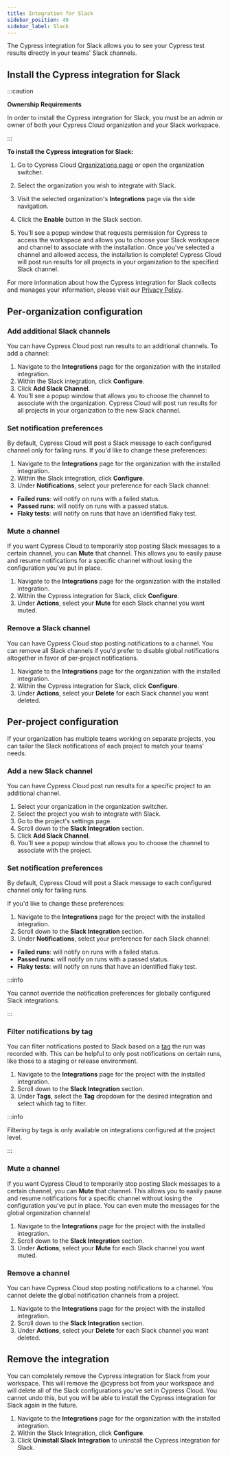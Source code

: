 ```yaml
---
title: Integration for Slack
sidebar_position: 40
sidebar_label: Slack
---
```


The Cypress integration for Slack allows you to see your Cypress test results
directly in your teams' Slack channels.

<DocsImage
  src="/img/app/cloud/integrations/slack/cypress-slack-integration-channel-feed.jpg"
  alt="Cypress notification feed in Slack channel"
  width={500}
/>

## Install the Cypress integration for Slack

:::caution

<strong>Ownership Requirements</strong>

In order to install the Cypress integration for Slack, you must be an admin or
owner of both your Cypress Cloud organization and your Slack workspace.

:::

**To install the Cypress integration for Slack:**

1. Go to Cypress Cloud
   [Organizations page](https://cloud.cypress.io/organizations) or open the
   organization switcher.
2. Select the organization you wish to integrate with Slack.

   <DocsImage
     src="/img/app/cloud/organizations/select-cypress-organization.jpg"
     alt="Select an organization"
     width={500}
   />

3. Visit the selected organization's **Integrations** page via the side
   navigation.

   <DocsImage
     src="/img/app/cloud/organizations/navigate-to-organization-integrations.jpg"
     alt="Install Cypress Slack from Integrations"
     width={500}
   />

4. Click the **Enable** button in the Slack section.

   <DocsImage
     src="/img/app/cloud/integrations/slack/enable-slack-integration.jpg"
     alt="Click enable under Slack Integration"
     width={1000}
   />

5. You'll see a popup window that requests permission for Cypress to access the
   workspace and allows you to choose your Slack workspace and channel to
   associate with the installation. Once you've selected a channel and allowed
   access, the installation is complete! Cypress Cloud will post run results for
   all projects in your organization to the specified Slack channel.

For more information about how the Cypress integration for Slack collects and
manages your information, please visit our
[Privacy Policy](https://on.cypress.io/privacy-policy).

## Per-organization configuration

### Add additional Slack channels

You can have Cypress Cloud post run results to an additional channels. To add a
channel:

1. Navigate to the **Integrations** page for the organization with the installed
   integration.
2. Within the Slack integration, click **Configure**.
3. Click **Add Slack Channel**.
4. You'll see a popup window that allows you to choose the channel to associate
   with the organization. Cypress Cloud will post run results for all projects
   in your organization to the new Slack channel.

### Set notification preferences

By default, Cypress Cloud will post a Slack message to each configured channel
only for failing runs. If you'd like to change these preferences:

1. Navigate to the **Integrations** page for the organization with the installed
   integration.
2. Within the Slack integration, click **Configure**.
3. Under **Notifications**, select your preference for each Slack channel:

- **Failed runs**: will notify on runs with a failed status.
- **Passed runs**: will notify on runs with a passed status.
- **Flaky tests**: will notify on runs that have an identified flaky test.

### Mute a channel

If you want Cypress Cloud to temporarily stop posting Slack messages to a
certain channel, you can **Mute** that channel. This allows you to easily pause
and resume notifications for a specific channel without losing the configuration
you've put in place.

1. Navigate to the **Integrations** page for the organization with the installed
   integration.
2. Within the Cypress integration for Slack, click **Configure**.
3. Under **Actions**, select your **Mute** for each Slack channel you want
   muted.

### Remove a Slack channel

You can have Cypress Cloud stop posting notifications to a channel. You can
remove all Slack channels if you'd prefer to disable global notifications
altogether in favor of per-project notifications.

1. Navigate to the **Integrations** page for the organization with the installed
   integration.
2. Within the Cypress integration for Slack, click **Configure**.
3. Under **Actions**, select your **Delete** for each Slack channel you want
   deleted.

## Per-project configuration

If your organization has multiple teams working on separate projects, you can
tailor the Slack notifications of each project to match your teams' needs.

### Add a new Slack channel

You can have Cypress Cloud post run results for a specific project to an
additional channel.

1. Select your organization in the organization switcher.
   <DocsImage
     src="/img/app/cloud/organizations/select-cypress-organization.jpg"
     alt="Select an organization"
     width={500}
   />
2. Select the project you wish to integrate with Slack.
   <DocsImage
     src="/img/app/cloud/projects/select-cypress-project.jpg"
     alt="Select a project"
     width={600}
   />
3. Go to the project's settings page.
   <DocsImage
     src="/img/app/cloud/projects/select-project-settings.jpg"
     alt="Visit project settings"
     width={400}
   />
4. Scroll down to the **Slack Integration** section.
5. Click **Add Slack Channel**.
6. You'll see a popup window that allows you to choose the channel to associate
   with the project.

### Set notification preferences

By default, Cypress Cloud will post a Slack message to each configured channel
only for failing runs.

If you'd like to change these preferences:

1. Navigate to the **Integrations** page for the project with the installed
   integration.
2. Scroll down to the **Slack Integration** section.
3. Under **Notifications**, select your preference for each Slack channel:

- **Failed runs**: will notify on runs with a failed status.
- **Passed runs**: will notify on runs with a passed status.
- **Flaky tests**: will notify on runs that have an identified flaky test.

:::info

You cannot override the notification preferences for globally configured Slack
integrations.

:::

### Filter notifications by tag

You can filter notifications posted to Slack based on a
[tag](/app/guides/command-line#cypress-run-tag-lt-tag-gt) the run was
recorded with. This can be helpful to only post notifications on certain runs,
like those to a staging or release environment.

1. Navigate to the **Integrations** page for the project with the installed
   integration.
2. Scroll down to the **Slack Integration** section.
3. Under **Tags**, select the **Tag** dropdown for the desired integration and
   select which tag to filter.

:::info

Filtering by tags is only available on integrations configured at the project
level.

:::

### Mute a channel

If you want Cypress Cloud to temporarily stop posting Slack messages to a
certain channel, you can **Mute** that channel. This allows you to easily pause
and resume notifications for a specific channel without losing the configuration
you've put in place. You can even mute the messages for the global organization
channels!

1. Navigate to the **Integrations** page for the project with the installed
   integration.
2. Scroll down to the **Slack Integration** section.
3. Under **Actions**, select your **Mute** for each Slack channel you want
   muted.

### Remove a channel

You can have Cypress Cloud stop posting notifications to a channel. You cannot
delete the global notification channels from a project.

1. Navigate to the **Integrations** page for the project with the installed
   integration.
2. Scroll down to the **Slack Integration** section.
3. Under **Actions**, select your **Delete** for each Slack channel you want
   deleted.

## Remove the integration

You can completely remove the Cypress integration for Slack from your workspace.
This will remove the @cypress bot from your workspace and will delete all of the
Slack configurations you've set in Cypress Cloud. You cannot undo this, but you
will be able to install the Cypress integration for Slack again in the future.

1. Navigate to the **Integrations** page for the organization with the installed
   integration.
2. Within the Slack Integration, click **Configure**.
3. Click **Uninstall Slack Integration** to uninstall the Cypress integration
   for Slack.
